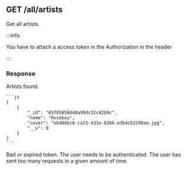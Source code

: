
## GET /all/artists

Get all artists.

:::info

You have to attach a access token in the Authorization in the header

:::

### Response

<Tabs>
  	<TabItem value="200" label="200" default>
    Artists found.

    ```js
    [
        {
            "_id": "65f05058d40a99dc32c42b9c",
            "name": "Rxseboy",
            "cover": "eb488ec6-ca15-431e-83b6-e3b4c62290ae.jpg",
            "__v": 0
        }
    ]
    ```

</TabItem>
<TabItem value="401" label="401">
Bad or expired token. The user needs to be authenticated.
</TabItem>
<TabItem value="429" label="429">
The user has sent too many requests in a given amount of time.
</TabItem>

</Tabs>
